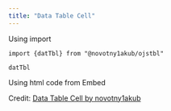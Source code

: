 ```yaml
---
title: "Data Table Cell"
---
```


Using import
```ojs
import {datTbl} from "@novotny1akub/ojstbl"

datTbl

```

Using html code from Embed
```{=html}
<div id="observablehq-datTbl-5d27bed1"></div>
<p>Credit: <a href="https://observablehq.com/@novotny1akub/ojstbl@156">Data Table Cell by novotny1akub</a></p>

<link rel="stylesheet" href="https://cdn.jsdelivr.net/npm/@observablehq/inspector@5/dist/inspector.css">
<script type="module">
import {Runtime, Inspector} from "https://cdn.jsdelivr.net/npm/@observablehq/runtime@5/dist/runtime.js";
import define from "https://api.observablehq.com/@novotny1akub/ojstbl@156.js?v=3";
new Runtime().module(define, name => {
  if (name === "datTbl") return new Inspector(document.querySelector("#observablehq-datTbl-5d27bed1"));
});
</script>

```

